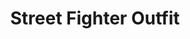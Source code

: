 ---
title: "Street Fighter Outfit"
meta_title: "Street Fighter Outfit craft"
description: "Craft de Street Fighter Outfit"
rank: "b"
draft: false
name: "Street Fighter Outfit"
recipe_img: "https://wiki.pokexgames.com/images/0/02/StreetFighter.png"
level: 74
craft_time: 259200
result: 1
value_npc: 1
ingredients:
  - name: "Leather"
    quantity: 10
    item_img: "https://wiki.pokexgames.com/images/3/3d/Leather.png"
    value_npc: 1
  - name: "Dj Cap"
    quantity: 1
    item_img: "https://wiki.pokexgames.com/images/3/34/DJ_Cap.png"
    value_npc: 1
  - name: "Iron Bracelet"
    quantity: 10
    item_img: "https://wiki.pokexgames.com/images/4/40/Iron_Bracelet.png"
    value_npc: 1
  - name: "Karate Duck"
    quantity: 10
    item_img: "https://wiki.pokexgames.com/images/8/84/Karate_Duck.png"
    value_npc: 1
  - name: "Sharp Leaves"
    quantity: 200
    item_img: "https://wiki.pokexgames.com/images/9/9e/Sharp_Leaves.png"
    value_npc: 1
  - name: "Silk"
    quantity: 10
    item_img: "https://wiki.pokexgames.com/images/e/e0/Silk.PNG"
    value_npc: 1
  - name: "Magma Foot"
    quantity: 10
    item_img: "https://wiki.pokexgames.com/images/1/11/Magma_Foot.png"
    value_npc: 1
  - name: "Black Fins"
    quantity: 100
    item_img: "https://wiki.pokexgames.com/images/d/dc/Black_Fin.png"
    value_npc: 1
  - name: "Samurai Hair"
    quantity: 100
    item_img: "https://wiki.pokexgames.com/images/f/ff/Samurai_Hair.png"
    value_npc: 1
  - name: "Refined Fashion Point"
    quantity: 12
    item_img: "https://wiki.pokexgames.com/images/6/69/Refined_Fashion_Point.png"
    value_npc: 1
---